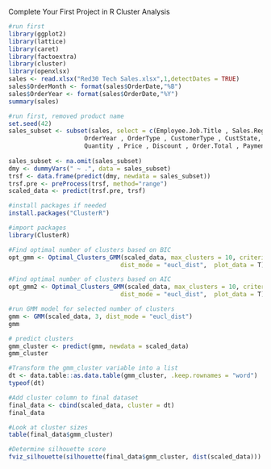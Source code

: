 Complete Your First Project in R
Cluster Analysis

```{r}
#run first
library(ggplot2)
library(lattice)
library(caret)
library(factoextra)
library(cluster)
library(openxlsx)
sales <- read.xlsx("Red30 Tech Sales.xlsx",1,detectDates = TRUE)
sales$OrderMonth <- format(sales$OrderDate,"%B")
sales$OrderYear <- format(sales$OrderDate,"%Y")
summary(sales)
```


```{r}
#run first, removed product name
set.seed(42)
sales_subset <- subset(sales, select = c(Employee.Job.Title , Sales.Region , OrderMonth,
                     OrderYear , OrderType , CustomerType , CustState, ProdCategory,
                     Quantity , Price , Discount , Order.Total , Payment.Plan, Payment.Status))
 
sales_subset <- na.omit(sales_subset)
dmy <- dummyVars(" ~ .", data = sales_subset)
trsf <- data.frame(predict(dmy, newdata = sales_subset))
trsf.pre <- preProcess(trsf, method="range")
scaled_data <- predict(trsf.pre, trsf)
```


```{r}
#install packages if needed
install.packages("ClusterR")
```

```{r}
#import packages
library(ClusterR)
```

```{r}
#Find optimal number of clusters based on BIC
opt_gmm <- Optimal_Clusters_GMM(scaled_data, max_clusters = 10, criterion = "BIC", 
                               dist_mode = "eucl_dist",  plot_data = T)
```


```{r}
#Find optimal number of clusters based on AIC
opt_gmm2 <- Optimal_Clusters_GMM(scaled_data, max_clusters = 10, criterion = "AIC", 
                               dist_mode = "eucl_dist",  plot_data = T)
```

```{r}
#run GMM model for selected number of clusters
gmm <- GMM(scaled_data, 3, dist_mode = "eucl_dist")          
gmm
```

```{r}
# predict clusters
gmm_cluster <- predict(gmm, newdata = scaled_data)
gmm_cluster
```


```{r}
#Transform the gmm_cluster variable into a list
dt <- data.table::as.data.table(gmm_cluster, .keep.rownames = "word")
typeof(dt)
```


```{r}
#Add cluster column to final dataset
final_data <- cbind(scaled_data, cluster = dt)
final_data
```

```{r}
#Look at cluster sizes
table(final_data$gmm_cluster)
```



```{r}
#Determine silhouette score
fviz_silhouette(silhouette(final_data$gmm_cluster, dist(scaled_data)))
```


